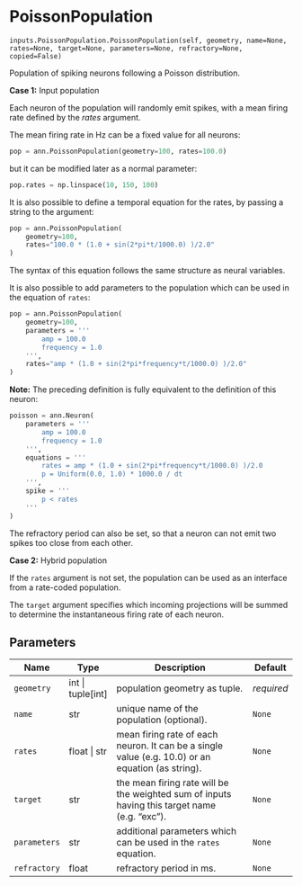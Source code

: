 # PoissonPopulation { #ANNarchy.inputs.PoissonPopulation.PoissonPopulation }

`inputs.PoissonPopulation.PoissonPopulation(self, geometry, name=None, rates=None, target=None, parameters=None, refractory=None, copied=False)`

Population of spiking neurons following a Poisson distribution.

**Case 1:** Input population

Each neuron of the population will randomly emit spikes, with a mean firing rate defined by the *rates* argument.

The mean firing rate in Hz can be a fixed value for all neurons:

```python
pop = ann.PoissonPopulation(geometry=100, rates=100.0)
```

but it can be modified later as a normal parameter:

```python
pop.rates = np.linspace(10, 150, 100)
```

It is also possible to define a temporal equation for the rates, by passing a string to the argument:

```python
pop = ann.PoissonPopulation(
    geometry=100, 
    rates="100.0 * (1.0 + sin(2*pi*t/1000.0) )/2.0"
)
```

The syntax of this equation follows the same structure as neural variables.

It is also possible to add parameters to the population which can be used in the equation of `rates`:

```python
pop = ann.PoissonPopulation(
    geometry=100,
    parameters = '''
        amp = 100.0
        frequency = 1.0
    ''',
    rates="amp * (1.0 + sin(2*pi*frequency*t/1000.0) )/2.0"
)
```

**Note:** The preceding definition is fully equivalent to the definition of this neuron:

```python
poisson = ann.Neuron(
    parameters = '''
        amp = 100.0
        frequency = 1.0
    ''',
    equations = '''
        rates = amp * (1.0 + sin(2*pi*frequency*t/1000.0) )/2.0
        p = Uniform(0.0, 1.0) * 1000.0 / dt
    ''',
    spike = '''
        p < rates
    '''
)
```

The refractory period can also be set, so that a neuron can not emit two spikes too close from each other.

**Case 2:** Hybrid population

If the ``rates`` argument is not set, the population can be used as an interface from a rate-coded population.

The ``target`` argument specifies which incoming projections will be summed to determine the instantaneous firing rate of each neuron.

## Parameters

| Name         | Type                | Description                                                                                       | Default    |
|--------------|---------------------|---------------------------------------------------------------------------------------------------|------------|
| `geometry`   | int \| tuple\[int\] | population geometry as tuple.                                                                     | _required_ |
| `name`       | str                 | unique name of the population (optional).                                                         | `None`     |
| `rates`      | float \| str        | mean firing rate of each neuron. It can be a single value (e.g. 10.0) or an equation (as string). | `None`     |
| `target`     | str                 | the mean firing rate will be the weighted sum of inputs having this target name (e.g. "exc").     | `None`     |
| `parameters` | str                 | additional parameters which can be used in the `rates` equation.                                  | `None`     |
| `refractory` | float               | refractory period in ms.                                                                          | `None`     |